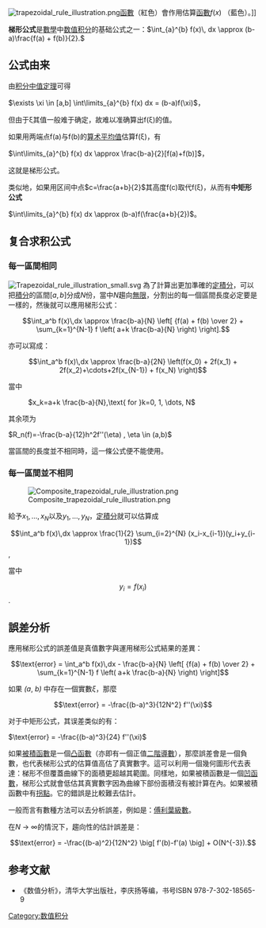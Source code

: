 {{微积分学}}
[[Image:trapezoidal_rule_illustration.png|right]][[函數|函數]]（紅色）會作用估算[[函數|函數]]<math>f(x)</math> （藍色）。]]

'''梯形公式'''是[[數學|數學]]中[[数值积分|数值积分]]的基础公式之一：<math> \int_{a}^{b} f(x)\, dx \approx (b-a)\frac{f(a) + f(b)}{2}.</math>

==公式由来==
由[[积分中值定理|积分中值定理]]可得

<math>\exists \xi \in [a,b]  \int\limits_{a}^{b} f(x) dx = (b-a)f(\xi) </math>，

但由于ξ其值一般难于确定，故难以准确算出f(ξ)的值。

如果用两端点f(a)与f(b)的[[算术平均值|算术平均值]]估算f(ξ)，有

<math>\int\limits_{a}^{b} f(x) dx \approx \frac{b-a}{2}[f(a)+f(b)] </math>，

这就是梯形公式。

类似地，如果用区间中点<math>c=\frac{a+b}{2} </math>其高度f(c)取代f(ξ)，从而有'''中矩形公式'''

<math>\int\limits_{a}^{b} f(x) dx \approx (b-a)f(\frac{a+b}{2}) </math>。

== 复合求积公式 ==

===每一區間相同===
[[Image:Trapezoidal_rule_illustration_small.svg|right]]
為了計算出更加準確的[[定積分|定積分]]，可以把[[積分|積分]]的區間<math>[a, b]</math>分成<math>N</math>份，當中<math>N</math>趨向[[無限|無限]]，分割出的每一個區間長度必定要是一樣的，然後就可以應用梯形公式：
:<math>\int_a^b f(x)\,dx \approx \frac{b-a}{N} \left[ {f(a) + f(b) \over 2} + \sum_{k=1}^{N-1} f \left( a+k \frac{b-a}{N} \right) \right].</math>

亦可以寫成：

:<math>\int_a^b f(x)\,dx \approx \frac{b-a}{2N} \left(f(x_0) + 2f(x_1) + 2f(x_2)+\cdots+2f(x_{N-1}) + f(x_N) \right)</math>

當中

: <math>x_k=a+k \frac{b-a}{N},\text{ for }k=0, 1, \dots, N</math>

其余项为

<math> R_n(f)=-\frac{b-a}{12}h^2f''(\eta) , \eta \in (a,b)</math>

當區間的長度並不相同時，這一條公式便不能使用。

===每一區間並不相同===
[[Image:Composite_trapezoidal_rule_illustration.png|right]]

給予<math>x_1,\ldots,x_N</math>以及<math>y_1,\ldots,y_N</math>，[[定积分|定積分]]就可以估算成
:<math>\int_a^b f(x)\,dx \approx \frac{1}{2} \sum_{i=2}^{N} (x_i-x_{i-1})(y_i+y_{i-1})</math>,
 
當中

:<math>y_i=f(x_i)</math>.

==誤差分析==
應用梯形公式的誤差值是真值數字與運用梯形公式結果的差異：
:<math> \text{error} = \int_a^b f(x)\,dx - \frac{b-a}{N} \left[ {f(a) + f(b) \over 2} + \sum_{k=1}^{N-1} f \left( a+k \frac{b-a}{N} \right) \right]</math>

如果 ''(a'', ''b)'' 中存在一個實數''ξ''，那麼
:<math> \text{error} = -\frac{(b-a)^3}{12N^2} f''(\xi)</math>

对于中矩形公式，其误差类似的有：

<math> \text{error} = -\frac{(b-a)^3}{24} f''(\xi)</math>

如果[[被積函數|被積函數]]是一個[[凸函數|凸函數]]（亦即有一個正值[[二階導數|二階導數]]），那麼誤差會是一個負數，也代表梯形公式的估算值高估了真實數字。這可以利用一個幾何圖形代去表達：梯形不但覆蓋曲線下的面積更超越其範圍。同樣地，如果被積函數是一個[[凹函數|凹函數]]，梯形公式就會低估其真實數字因為曲線下部份面積沒有被計算在內。如果被積函數中有[[拐點|拐點]]。它的錯誤是比較難去估計。

一般而言有數種方法可以去分析誤差，例如是：[[傅利葉級數|傅利葉級數]]。

在''N'' → ∞的情況下，趨向性的估計誤差是：
:<math> \text{error} = -\frac{(b-a)^2}{12N^2} \big[ f'(b)-f'(a) \big] + O(N^{-3}). </math>


[[Category:数值积分|Category:数值积分]]

== 参考文献 ==

* 《数值分析》，清华大学出版社，李庆扬等编，书号ISBN 978-7-302-18565-9